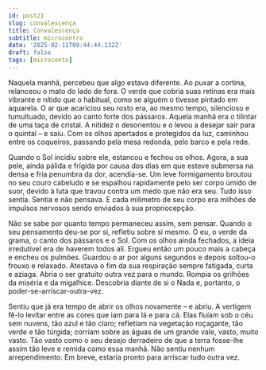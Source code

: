 ```yaml
---
id: post21
slug: convalescença
title: Convalescença
subtitle: microcontro
date: '2025-02-11T09:44:44.132Z'
draft: false
tags: [microconto]
---
```

Naquela manhã, percebeu que algo estava diferente. 
Ao puxar a cortina, relanceou o mato do lado de fora. O verde 
que cobria suas retinas era mais vibrante e nítido que o habitual, 
como se alguém o tivesse pintado em aquarela. O ar que acariciou 
seu rosto era, ao mesmo tempo, silencioso e tumultuado, devido ao 
canto forte dos pássaros. Aquela manhã era o tilintar de uma taça de cristal. 
A nitidez o desorientou e o levou a desejar sair para o 
quintal – e saiu. Com os olhos apertados e protegidos da luz, caminhou 
entre os coqueiros, passando pela mesa redonda, pelo barco e pela rede.

Quando o Sol incidiu sobre ele, estancou e fechou os olhos. 
Agora, a sua pele, ainda pálida e frígida por causa dos 
dias em que esteve submersa na densa e fria penumbra da dor, acendia-se. 
Um leve formigamento broutou no seu couro cabeludo e se espalhou rapidamente
pelo ser corpo úmido de suor, devido à luta que travou contra um medo que
não era seu. Tudo isso sentia. Sentia e não pensava. 
E cada milímetro de seu corpo era milhões de impulsos 
nervosos sendo enviados à sua propriocepção. 

Não se sabe por quanto tempo permaneceu assim, sem pensar.
Quando o seu pensamento deu-se por si, refletiu sobre si mesmo. O eu, 
o verde da grama, o canto dos pássaros e o Sol. Com os olhos ainda fechados, 
a ideia irredutível era de haverem todos ali. 
Ergueu então um pouco mais a cabeça e encheu os pulmões. 
Guardou o ar por alguns segundos e depois soltou-o frouxo e relaxado.
Atestava o fim da sua respiração sempre fatigada, curta e aziaga.
Abria o ser gratuito outra vez para o mundo. 
Rompia os grilhões da miséria e da migalhice. Descobria 
diante de si o Nada e, portanto, o poder-se-arriscar-outra-vez.

Sentiu que já era tempo de abrir os olhos novamente – e abriu. 
A vertigem fê-lo levitar entre as cores que iam para lá e para cá. 
Elas fluíam sob o céu sem nuvens, tão azul e tão claro; refletiam na
vegetação roçagante, tão verde e tão túrgida; 
corriam sobre as águas de um grande vale, vasto, muito vasto. 
Tão vasto como o seu desejo derradeiro de que a terra fosse-lhe assim 
tão leve e remida como essa manhã. Não sentiu nenhum arrependimento.
Em breve, estaria pronto para arriscar tudo outra vez.